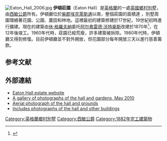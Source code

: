 {{coord|53.1403|-2.8775|display=title}}
[[File:Eaton_Hall_2006.jpg|thumb]]
'''伊頓莊園'''（Eaton Hall）是[[英格蘭|英格蘭]]的一處[[英國鄉村別墅|英國鄉村別墅]]，由[[西敏公爵|西敏公爵]]所有。伊頓廳位於[[柴郡|柴郡]][[埃克萊斯通|埃克萊斯通]]以南{{convert|1|mi|km|0}}，整個莊園的面積達 {{convert|10872|acre}}，別墅周圍環繞著花園、公園、農田和林地。這裡最初的建築修建於17世紀，19世紀初時進行擴建。現在的建築由[[第一代西敏公爵休·格羅夫納|休·格羅夫納]]委托[[阿尔弗雷德·沃特豪斯|阿尔弗雷德·沃特豪斯]]改建於1870年<ref name=halls>{{Citation | last = Anon. |year = 2002| title = Eaton Halls|publisher = Eaton Estate| location = Eaton|page = 6}}</ref>，在12年後竣工。1960年代時，莊園已經荒廢，許多建築被拆除。1980年代時，伊頓廳又得到修復。目前伊頓廳並不對外開放，但花園部分每年開放三天以進行慈善籌款。

==参考文献==
{{reflist}}

==外部連結==
{{commons category|Eaton Hall}}
* [http://www.eatonestate.co.uk Eaton Hall estate website] {{Wayback|url=http://www.eatonestate.co.uk/ |date=20201204205441 }}
* [https://archive.is/20130421091319/http://photos.smr-media.co.uk/Places/Cheshire/Eaton-Estate/ A gallery of photographs of the hall and gardens, May 2010]
* [https://web.archive.org/web/20110708155230/http://www.cities500.com/content/pdf/baxter.pdf Aerial photograph of the hall and grounds]
* [http://www.danyey.co.uk/chester.php Includes photographs of the hall and other buildings] {{Wayback|url=http://www.danyey.co.uk/chester.php |date=20191009120432 }}

[[Category:英格蘭鄉村別墅|Category:英格蘭鄉村別墅]]
[[Category:西敏公爵|Category:西敏公爵]]
[[Category:1882年完工建築物|Category:1882年完工建築物]]